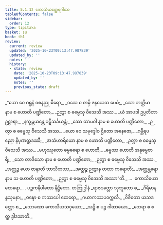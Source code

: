 ```yaml
---
title: 5.1.12 ကောသိယတ္ထေရဂါထာ
tableOfContents: false
sidebar:
  order: 12
type: tipitaka
basket: su
book: th1
review:
  current: review
  updated: '2025-10-23T09:13:47.987839'
  updated_by: ''
  notes: ''
  history:
  - state: review
    date: '2025-10-23T09:13:47.987839'
    updated_by: ''
    notes: ''
    previous_state: draft
---
```



<ReviewStatus review={frontmatter.review} showDetails={true} />

<HypothesisAnnotation frontmatter={frontmatter} />

<DynamicBreadcrumb />

<Division number="370" book="th1" e="ch" v="19" p="280">

<Paragraph number="633" type="verses" book="th1">
_“ယော ဝေ ဂရူနံ ဝစနညု ဓီရော,_  
_ဝသေ စ တမှိ ဇနယေထ ပေမံ;_  
_သော ဘတ္တိမာ နာမ စ ဟောတိ ပဏ္ဍိတော,_  
_ဉတွာ စ ဓမ္မေသု ဝိသေသိ အဿ._  

</Paragraph>

</Division>
<Division number="371" book="th1" e="ch" v="19" p="280">

<Paragraph number="634" type="verses" book="th1">
_ယံ အာပဒါ ဥပ္ပတိတာ ဥဠာရာ,_  
_နက္ခမ္ဘယန္တေ ပဋိသင်္ခယန္တံ;_  
_သော ထာမဝါ နာမ စ ဟောတိ ပဏ္ဍိတော,_  
_ဉတွာ စ ဓမ္မေသု ဝိသေသိ အဿ._  

</Paragraph>

</Division>
<Division number="372" book="th1" e="ch" v="19" p="280">

<Paragraph number="635" type="verses" book="th1">
_ယော ဝေ သမုဒ္ဒေါဝ ဌိတော အနေဇော,_  
_ဂမ္ဘီရပညော နိပုဏတ္ထဒဿီ;_  
_အသံဟာရိယော နာမ စ ဟောတိ ပဏ္ဍိတော,_  
_ဉတွာ စ ဓမ္မေသု ဝိသေသိ အဿ._  

</Paragraph>

</Division>
<Division number="373" book="th1" e="ch" v="19" p="280">

<Paragraph number="636" type="verses" book="th1">
_ဗဟုဿုတော ဓမ္မဓရော စ ဟောတိ,_  
_ဓမ္မဿ ဟောတိ အနုဓမ္မစာရီ;_  
_သော တာဒိသော နာမ စ ဟောတိ ပဏ္ဍိတော,_  
_ဉတွာ စ ဓမ္မေသု ဝိသေသိ အဿ._  

</Paragraph>

</Division>
<Division number="374" book="th1" e="ch" v="19" p="281">

<Paragraph number="637" type="verses" book="th1">
_အတ္ထဉ္စ ယော ဇာနာတိ ဘာသိတဿ,_  
_အတ္ထဉ္စ ဉတွာန တထာ ကရောတိ;_  
_အတ္ထန္တရော နာမ သ ဟောတိ ပဏ္ဍိတော,_  
_ဉတွာ စ ဓမ္မေသု ဝိသေသိ အဿာ”တိ._  


</Paragraph>
</Division>

<Paragraph number="638" type="center" book="th1">
…  ကောသိယော ထေရော… .



</Paragraph>

<Paragraph number="639" type="center" book="th1">
ပဉ္စကနိပါတော နိဋ္ဌိတော.



</Paragraph>

<Paragraph number="640" type="center" book="th1">
တတြုဒ္ဒါနံ


</Paragraph>

<Paragraph number="641" type="verses" book="th1">
_ရာဇဒတ္တော သုဘူတော စ,_  
_ဂိရိမာနန္ဒသုမနာ;_  
_ဝဍ္ဎော စ ကဿပေါ ထေရော,_  
_ဂယာကဿပဝက္ကလီ._  

</Paragraph>

<Paragraph number="642" type="verses" book="th1">
_ဝိဇိတော ယသဒတ္တော စ,_  
_သောဏော ကောသိယသဝှယော;_  
_သဋ္ဌိ စ ပဉ္စ ဂါထာယော,_  
_ထေရာ စ ဧတ္ထ ဒွါဒသာတိ._
</Paragraph>